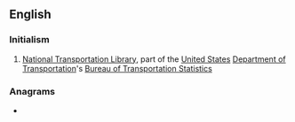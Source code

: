 ==English==

===Initialism===
{{rfc-header|Initialism}}
{{head|en|initialism}}

# {{lb|en|transport}} [[National Transportation Library]], part of the [[United States]] [[Department of Transportation]]'s [[Bureau of Transportation Statistics]]

===Anagrams===
* {{anagrams|en|LNT|TLN|tln}}
